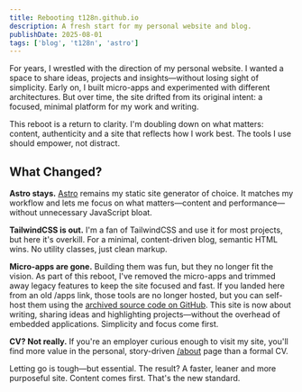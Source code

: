 ```yaml
---
title: Rebooting t128n.github.io
description: A fresh start for my personal website and blog.
publishDate: 2025-08-01
tags: ['blog', 't128n', 'astro']
---
```


For years, I wrestled with the direction of my personal website. I wanted a space to share ideas, projects and insights—without losing sight of simplicity. Early on, I built micro-apps and experimented with different architectures. But over time, the site drifted from its original intent: a focused, minimal platform for my work and writing.

This reboot is a return to clarity. I'm doubling down on what matters: content, authenticity and a site that reflects how I work best. The tools I use should empower, not distract.

## What Changed?

**Astro stays.** [Astro](https://astro.build/) remains my static site generator of choice. It matches my workflow and lets me focus on what matters—content and performance—without unnecessary JavaScript bloat.

**TailwindCSS is out.** I'm a fan of TailwindCSS and use it for most projects, but here it's overkill. For a minimal, content-driven blog, semantic HTML wins. No utility classes, just clean markup.

**Micro-apps are gone.** Building them was fun, but they no longer fit the vision. As part of this reboot, I've removed the micro-apps and trimmed away legacy features to keep the site focused and fast. If you landed here from an old /apps link, those tools are no longer hosted, but you can self-host them using the [archived source code on GitHub](https://github.com/t128n/t128n.github.io.archive). This site is now about writing, sharing ideas and highlighting projects—without the overhead of embedded applications. Simplicity and focus come first.

**CV? Not really.** If you're an employer curious enough to visit my site, you'll find more value in the personal, story-driven [/about](https://t128n.github.io/about) page than a formal CV.


Letting go is tough—but essential. The result? A faster, leaner and more purposeful site. Content comes first. That's the new standard.